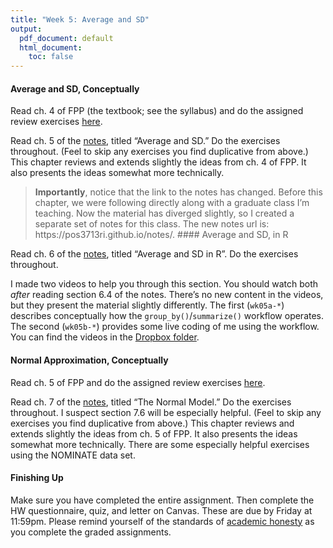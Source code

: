 ```yaml
---
title: "Week 5: Average and SD"
output:
  pdf_document: default
  html_document:
    toc: false
---
```


#### Average and SD, Conceptually

Read ch. 4 of FPP (the textbook; see the syllabus) and do the assigned review exercises [here](fpp-exercises.html). 

Read ch. 5 of the [notes](https://pos3713ri.github.io/notes/), titled "Average and SD." Do the exercises throughout. (Feel to skip any exercises you find duplicative from above.) This chapter reviews and extends slightly the ideas from ch. 4 of FPP. It also presents the ideas somewhat more technically. 

> **Importantly**, notice that the link to the notes has changed. Before this chapter, we were following directly along with a graduate class I'm teaching. Now the material has diverged slightly, so I created a separate set of notes for this class. The new notes url is: https://pos3713ri.github.io/notes/. 
#### Average and SD, in R

Read ch. 6 of the [notes](https://pos3713ri.github.io/notes/), titled "Average and SD in R". Do the exercises throughout.

I made two videos to help you through this section. You should watch both *after* reading section 6.4 of the notes. There's no new content in the videos, but they present the material slightly differently. The first (`wk05a-*`) describes conceptually how the `group_by()`/`summarize()` workflow operates. The second (`wk05b-*`) provides some live coding of me using the workflow. You can find the videos in the [Dropbox folder](https://www.dropbox.com/sh/rjhnj6jvj02xhl4/AADFlkcnG4wOF4I6-MCLuHuUa?dl=0).

#### Normal Approximation, Conceptually

Read ch. 5 of FPP and do the assigned review exercises [here](fpp-exercises.html). 

Read ch. 7 of the [notes](https://pos3713ri.github.io/notes/), titled "The Normal Model." Do the exercises throughout. I suspect section 7.6 will be especially helpful. (Feel to skip any exercises you find duplicative from above.) This chapter reviews and extends slightly the ideas from ch. 5 of FPP. It also presents the ideas somewhat more technically. There are some especially helpful exercises using the NOMINATE data set.

#### Finishing Up

Make sure you have completed the entire assignment. Then complete the HW questionnaire, quiz, and letter on Canvas. These are due by Friday at 11:59pm. Please remind yourself of the standards of [academic honesty](honesty.html) as you complete the graded assignments.
